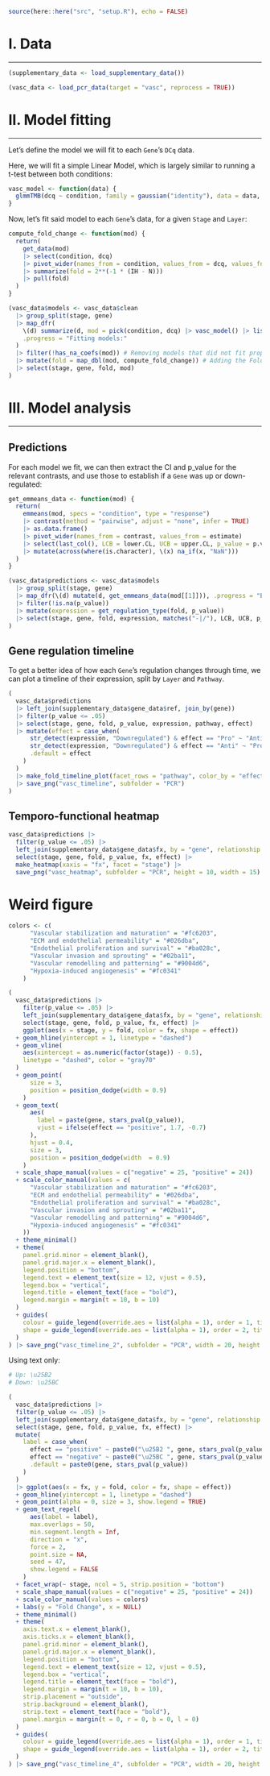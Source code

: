 ```r
source(here::here("src", "setup.R"), echo = FALSE)
```

<!---------------------------------------------------------->
<!---------------------------------------------------------->
# I. Data
***

```r
(supplementary_data <- load_supplementary_data())
```

```r
(vasc_data <- load_pcr_data(target = "vasc", reprocess = TRUE))
```

<!---------------------------------------------------------->
<!---------------------------------------------------------->
# II. Model fitting
***

Let's define the model we will fit to each `Gene`'s `DCq` data. 

Here, we will fit a simple Linear Model, which is largely similar to running a t-test between both conditions:

```r
vasc_model <- function(data) {
  glmmTMB(dcq ~ condition, family = gaussian("identity"), data = data, contrasts = list(condition = "contr.sum"))
}
```

Now, let's fit said model to each `Gene`'s data, for a given `Stage` and `Layer`:

```r
compute_fold_change <- function(mod) {
  return(
    get_data(mod)
    |> select(condition, dcq)
    |> pivot_wider(names_from = condition, values_from = dcq, values_fn = mean)
    |> summarize(fold = 2**(-1 * (IH - N)))
    |> pull(fold)
  )
}
```

```r
(vasc_data$models <- vasc_data$clean
  |> group_split(stage, gene)
  |> map_dfr(
    \(d) summarize(d, mod = pick(condition, dcq) |> vasc_model() |> list(), .by = c(stage, gene)), 
    .progress = "Fitting models:"
  )
  |> filter(!has_na_coefs(mod)) # Removing models that did not fit properly
  |> mutate(fold = map_dbl(mod, compute_fold_change)) # Adding the Fold change
  |> select(stage, gene, fold, mod)
)
```

<!---------------------------------------------------------->
<!---------------------------------------------------------->
# III. Model analysis
***

## Predictions

For each model we fit, we can then extract the CI and p_value for the relevant contrasts, and use those to establish if a `Gene` was up or down-regulated:

```r
get_emmeans_data <- function(mod) {
  return(
    emmeans(mod, specs = "condition", type = "response")
    |> contrast(method = "pairwise", adjust = "none", infer = TRUE)
    |> as.data.frame()
    |> pivot_wider(names_from = contrast, values_from = estimate)
    |> select(last_col(), LCB = lower.CL, UCB = upper.CL, p_value = p.value)
    |> mutate(across(where(is.character), \(x) na_if(x, "NaN")))
  )
}
```

```r
(vasc_data$predictions <- vasc_data$models
  |> group_split(stage, gene)
  |> map_dfr(\(d) mutate(d, get_emmeans_data(mod[[1]])), .progress = "Extracting model predictions:")
  |> filter(!is.na(p_value))
  |> mutate(expression = get_regulation_type(fold, p_value))
  |> select(stage, gene, fold, expression, matches("-|/"), LCB, UCB, p_value)
)
```

## Gene regulation timeline

To get a better idea of how each `Gene`'s regulation changes through time, we can plot a timeline of their expression, split by `Layer` and `Pathway`.

```r
(
  vasc_data$predictions 
  |> left_join(supplementary_data$gene_data$ref, join_by(gene))
  |> filter(p_value <= .05)
  |> select(stage, gene, fold, p_value, expression, pathway, effect)
  |> mutate(effect = case_when(
      str_detect(expression, "Downregulated") & effect == "Pro" ~ "Anti",
      str_detect(expression, "Downregulated") & effect == "Anti" ~ "Pro",
      .default = effect
    )
  )
  |> make_fold_timeline_plot(facet_rows = "pathway", color_by = "effect", size_boost = 1.5)
  |> save_png("vasc_timeline", subfolder = "PCR")
)
```

## Temporo-functional heatmap

```r
vasc_data$predictions |>
  filter(p_value <= .05) |>
  left_join(supplementary_data$gene_data$fx, by = "gene", relationship = "many-to-many") |>
  select(stage, gene, fold, p_value, fx, effect) |> 
  make_heatmap(xaxis = "fx", facet = "stage") |> 
  save_png("vasc_heatmap", subfolder = "PCR", height = 10, width = 15)
```

# Weird figure

```r
colors <- c(
      "Vascular stabilization and maturation" = "#fc6203",
      "ECM and endothelial permeability" = "#026dba",
      "Endothelial proliferation and survival" = "#ba028c",
      "Vascular invasion and sprouting" = "#02ba11",
      "Vascular remodelling and patterning" = "#9004d6",
      "Hypoxia-induced angiogenesis" = "#fc0341"
    )

(
  vasc_data$predictions |>
    filter(p_value <= .05) |>
    left_join(supplementary_data$gene_data$fx, by = "gene", relationship = "many-to-many") |>
    select(stage, gene, fold, p_value, fx, effect) |> 
    ggplot(aes(x = stage, y = fold, color = fx, shape = effect)) 
  + geom_hline(yintercept = 1, linetype = "dashed") 
  + geom_vline(
    aes(xintercept = as.numeric(factor(stage)) - 0.5), 
    linetype = "dashed", color = "gray70"
  )
  + geom_point(
      size = 3, 
      position = position_dodge(width = 0.9)
    ) 
  + geom_text(
      aes(
        label = paste(gene, stars_pval(p_value)),
        vjust = ifelse(effect == "positive", 1.7, -0.7)
      ),
      hjust = 0.4,
      size = 3,
      position = position_dodge(width  = 0.9)
    ) 
  + scale_shape_manual(values = c("negative" = 25, "positive" = 24)) 
  + scale_color_manual(values = c(
      "Vascular stabilization and maturation" = "#fc6203",
      "ECM and endothelial permeability" = "#026dba",
      "Endothelial proliferation and survival" = "#ba028c",
      "Vascular invasion and sprouting" = "#02ba11",
      "Vascular remodelling and patterning" = "#9004d6",
      "Hypoxia-induced angiogenesis" = "#fc0341"
    )) 
  + theme_minimal() 
  + theme(
    panel.grid.minor = element_blank(),
    panel.grid.major.x = element_blank(),
    legend.position = "bottom",
    legend.text = element_text(size = 12, vjust = 0.5),
    legend.box = "vertical",
    legend.title = element_text(face = "bold"),
    legend.margin = margin(t = 10, b = 10)
  )
  + guides(
    colour = guide_legend(override.aes = list(alpha = 1), order = 1, title = "Function"),
    shape = guide_legend(override.aes = list(alpha = 1), order = 2, title = "Effect")
  )
) |> save_png("vasc_timeline_2", subfolder = "PCR", width = 20, height = 14, display = TRUE)
```

Using text only:

```r
# Up: \u25B2
# Down: \u25BC

(
  vasc_data$predictions |>
  filter(p_value <= .05) |>
  left_join(supplementary_data$gene_data$fx, by = "gene", relationship = "many-to-many") |>
  select(stage, gene, fold, p_value, fx, effect) |> 
  mutate(
    label = case_when(
      effect == "positive" ~ paste0("\u25B2 ", gene, stars_pval(p_value)),
      effect == "negative" ~ paste0("\u25BC ", gene, stars_pval(p_value)),
      .default = paste0(gene, stars_pval(p_value))
    )
  )
  |> ggplot(aes(x = fx, y = fold, color = fx, shape = effect))
  + geom_hline(yintercept = 1, linetype = "dashed")
  + geom_point(alpha = 0, size = 3, show.legend = TRUE)
  + geom_text_repel(
      aes(label = label),
      max.overlaps = 50,
      min.segment.length = Inf,
      direction = "x",
      force = 2,
      point.size = NA,
      seed = 47,
      show.legend = FALSE
    )
  + facet_wrap(~ stage, ncol = 5, strip.position = "bottom")
  + scale_shape_manual(values = c("negative" = 25, "positive" = 24)) 
  + scale_color_manual(values = colors) 
  + labs(y = "Fold Change", x = NULL) 
  + theme_minimal() 
  + theme(
    axis.text.x = element_blank(),
    axis.ticks.x = element_blank(),
    panel.grid.minor = element_blank(),
    panel.grid.major.x = element_blank(),
    legend.position = "bottom",
    legend.text = element_text(size = 12, vjust = 0.5),
    legend.box = "vertical",
    legend.title = element_text(face = "bold"),
    legend.margin = margin(t = 10, b = 10),
    strip.placement = "outside",
    strip.background = element_blank(),
    strip.text = element_text(face = "bold"),
    panel.margin = margin(t = 0, r = 0, b = 0, l = 0)
  )
  + guides(
    colour = guide_legend(override.aes = list(alpha = 1), order = 1, title = "Function"),
    shape = guide_legend(override.aes = list(alpha = 1), order = 2, title = "Effect")
  )
) |> save_png("vasc_timeline_4", subfolder = "PCR", width = 20, height = 14, display = TRUE)
```
